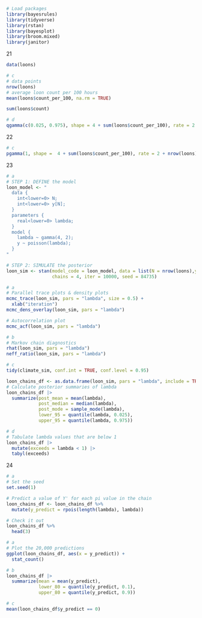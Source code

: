 ```r
# Load packages
library(bayesrules)
library(tidyverse)
library(rstan)
library(bayesplot)
library(broom.mixed)
library(janitor)
```

21
```r
data(loons)
```

```r
# c
# data points
nrow(loons)
# average loon count per 100 hours
mean(loons$count_per_100, na.rm = TRUE)
```
```r
sum(loons$count)
```

```r
# d
qgamma(c(0.025, 0.975), shape = 4 + sum(loons$count_per_100), rate = 2 + nrow(loons))
```
22
```r
# c
pgamma(1, shape =  4 + sum(loons$count_per_100), rate = 2 + nrow(loons))
```

23
```r
# a
# STEP 1: DEFINE the model
loon_model <- "
  data {
    int<lower=0> N;
    int<lower=0> y[N];
  }
  parameters {
    real<lower=0> lambda;
  }
  model {
    lambda ~ gamma(4, 2);
    y ~ poisson(lambda);
  }
"

# STEP 2: SIMULATE the posterior
loon_sim <- stan(model_code = loon_model, data = list(N = nrow(loons),y = loons$count_per_100), 
                 chains = 4, iter = 10000, seed = 84735)

```

```r
# a
# Parallel trace plots & density plots
mcmc_trace(loon_sim, pars = "lambda", size = 0.5) + 
  xlab("iteration")
mcmc_dens_overlay(loon_sim, pars = "lambda")

# Autocorrelation plot
mcmc_acf(loon_sim, pars = "lambda")
```

```r
# b
# Markov chain diagnostics
rhat(loon_sim, pars = "lambda")
neff_ratio(loon_sim, pars = "lambda")
```

```r
# c
tidy(climate_sim, conf.int = TRUE, conf.level = 0.95)
```
```r
loon_chains_df <- as.data.frame(loon_sim, pars = "lambda", include = TRUE)
# Calculate posterior summaries of lambda
loon_chains_df |> 
  summarize(post_mean = mean(lambda), 
            post_median = median(lambda),
            post_mode = sample_mode(lambda),
            lower_95 = quantile(lambda, 0.025),
            upper_95 = quantile(lambda, 0.975))
```

```r
# d
# Tabulate lambda values that are below 1
loon_chains_df |>
  mutate(exceeds = lambda < 1) |>
  tabyl(exceeds)
```

24
```r
# a
# Set the seed
set.seed(1)

# Predict a value of Y' for each pi value in the chain
loon_chains_df <- loon_chains_df %>% 
  mutate(y_predict = rpois(length(lambda), lambda))

# Check it out
loon_chains_df %>% 
  head(3)
```

```r
# a
# Plot the 20,000 predictions
ggplot(loon_chains_df, aes(x = y_predict)) + 
  stat_count()
```

```r
# b
loon_chains_df |> 
  summarize(mean = mean(y_predict),
            lower_80 = quantile(y_predict, 0.1),
            upper_80 = quantile(y_predict, 0.9))
```

```r
# c
mean(loon_chains_df$y_predict == 0)
```



